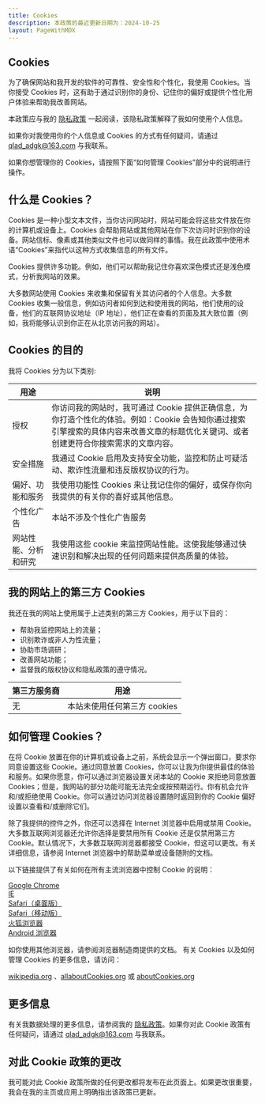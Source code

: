 ```yaml
---
title: Cookies
description: 本政策的最近更新日期为：2024-10-25
layout: PageWithMDX
---
```


## Cookies

为了确保网站和我开发的软件的可靠性、安全性和个性化，我使用 Cookies。当你接受 Cookies 时，这有助于通过识别你的身份、记住你的偏好或提供个性化用户体验来帮助我改善网站。

本政策应与我的 [隐私政策](/privacy-policy) 一起阅读，该隐私政策解释了我如何使用个人信息。

如果你对我使用你的个人信息或 Cookies 的方式有任何疑问，请通过 qlad_adgk@163.com 与我联系。

如果你想管理你的 Cookies，请按照下面“如何管理 Cookies”部分中的说明进行操作。

## 什么是 Cookies？

Cookies 是一种小型文本文件，当你访问网站时，网站可能会将这些文件放在你的计算机或设备上。Cookies 会帮助网站或其他网站在你下次访问时识别你的设备。网站信标、像素或其他类似文件也可以做同样的事情。我在此政策中使用术语“Cookies”来指代以这种方式收集信息的所有文件。

Cookies 提供许多功能。例如，他们可以帮助我记住你喜欢深色模式还是浅色模式，分析我网站的效果。

大多数网站使用 Cookies 来收集和保留有关其访问者的个人信息。大多数 Cookies 收集一般信息，例如访问者如何到达和使用我的网站，他们使用的设备，他们的互联网协议地址（IP 地址），他们正在查看的页面及其大致位置（例如，我将能够认识到你正在从北京访问我的网站）。

## Cookies 的目的

我将 Cookies 分为以下类别:

| 用途                 | 说明                                                                                                                                                                                  |
| -------------------- | ------------------------------------------------------------------------------------------------------------------------------------------------------------------------------------- |
| 授权                 | 你访问我的网站时，我可通过 Cookie 提供正确信息，为你打造个性化的体验。例如：Cookie 会告知你通过搜索引擎搜索的具体内容来改善文章的标题优化关键词、或者创建更符合你搜索需求的文章内容。 |
| 安全措施             | 我通过 Cookie 启用及支持安全功能，监控和防止可疑活动、欺诈性流量和违反版权协议的行为。                                                                                                |
| 偏好、功能和服务     | 我使用功能性 Cookies 来让我记住你的偏好，或保存你向我提供的有关你的喜好或其他信息。                                                                                                   |
| 个性化广告           | 本站不涉及个性化广告服务                                                                                                                                                              |
| 网站性能、分析和研究 | 我使用这些 cookie 来监控网站性能。这使我能够通过快速识别和解决出现的任何问题来提供高质量的体验。                                                                                      |

## 我的网站上的第三方 Cookies

我还在我的网站上使用属于上述类别的第三方 Cookies，用于以下目的：

- 帮助我监控网站上的流量；
- 识别欺诈或非人为性流量；
- 协助市场调研；
- 改善网站功能；
- 监督我的版权协议和隐私政策的遵守情况。

| 第三方服务商 | 用途                         |
| ------------ | ---------------------------- |
| 无           | 本站未使用任何第三方 cookies |

## 如何管理 Cookies？

在将 Cookie 放置在你的计算机或设备上之前，系统会显示一个弹出窗口，要求你同意设置这些 Cookie。通过同意放置 Cookies，你可以让我为你提供最佳的体验和服务。如果你愿意，你可以通过浏览器设置关闭本站的 Cookie 来拒绝同意放置 Cookies；但是，我网站的部分功能可能无法完全或按预期运行。你有机会允许和/或拒绝使用 Cookie。你可以通过访问浏览器设置随时返回到你的 Cookie 偏好设置以查看和/或删除它们。

除了我提供的控件之外，你还可以选择在 Internet 浏览器中启用或禁用 Cookie。大多数互联网浏览器还允许你选择是要禁用所有 Cookie 还是仅禁用第三方 Cookie。默认情况下，大多数互联网浏览器都接受 Cookie，但这可以更改。有关详细信息，请参阅 Internet 浏览器中的帮助菜单或设备随附的文档。

以下链接提供了有关如何在所有主流浏览器中控制 Cookie 的说明：

[Google Chrome](https://support.google.com/chrome/answer/95647?hl=en)<br/>
[IE](https://support.microsoft.com/en-us/help/260971/description-of-cookies)<br/>
[Safari（桌面版）](https://support.apple.com/guide/safari/manage-cookies-and-website-data-sfri11471/mac)<br/>
[Safari（移动版）](https://support.apple.com/en-us/HT201265)<br/>
[火狐浏览器](https://support.mozilla.org/en-US/kb/Cookies-information-websites-store-on-your-computer)<br/>
[Android 浏览器](http://support.google.com/ics/nexus/bin/answer.py?hl=en&answer=2425067)

如你使用其他浏览器，请参阅浏览器制造商提供的文档。
有关 Cookies 以及如何管理 Cookies 的更多信息，请访问：

[wikipedia.org](https://zh.wikipedia.org/wiki/Cookie) 、[allaboutCookies.org](https://www.allaboutcookies.org/) 或 [aboutCookies.org](https://www.aboutcookies.org/)

## 更多信息

有关我数据处理的更多信息，请参阅我的 [隐私政策](/privacy-policy)。如果你对此 Cookie 政策有任何疑问，请通过 qlad_adgk@163.com 与我联系。

## 对此 Cookie 政策的更改

我可能对此 Cookie 政策所做的任何更改都将发布在此页面上。如果更改很重要，我会在我的主页或应用上明确指出该政策已更新。
